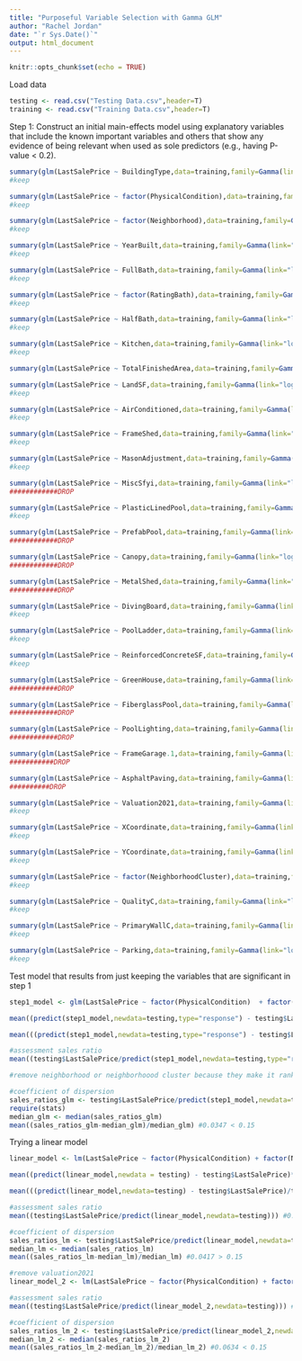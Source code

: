 ```yaml
---
title: "Purposeful Variable Selection with Gamma GLM"
author: "Rachel Jordan"
date: "`r Sys.Date()`"
output: html_document
---
```


```r
knitr::opts_chunk$set(echo = TRUE)
```

Load data

```r
testing <- read.csv("Testing Data.csv",header=T)
training <- read.csv("Training Data.csv",header=T)

```

Step 1: Construct an initial main-effects model using explanatory variables that include the known important variables and others that show any evidence of being relevant when used as sole predictors (e.g., having P-value \< 0.2).

```r
summary(glm(LastSalePrice ~ BuildingType,data=training,family=Gamma(link="log"))) 
#keep

summary(glm(LastSalePrice ~ factor(PhysicalCondition),data=training,family=Gamma(link="log"))) 
#keep

summary(glm(LastSalePrice ~ factor(Neighborhood),data=training,family=Gamma(link="log"))) 
#keep

summary(glm(LastSalePrice ~ YearBuilt,data=training,family=Gamma(link="log"))) 
#keep

summary(glm(LastSalePrice ~ FullBath,data=training,family=Gamma(link="log"))) 
#keep

summary(glm(LastSalePrice ~ factor(RatingBath),data=training,family=Gamma(link="log"))) 
#keep

summary(glm(LastSalePrice ~ HalfBath,data=training,family=Gamma(link="log"))) 
#keep

summary(glm(LastSalePrice ~ Kitchen,data=training,family=Gamma(link="log"))) 
#keep

summary(glm(LastSalePrice ~ TotalFinishedArea,data=training,family=Gamma(link="log"))) #keep

summary(glm(LastSalePrice ~ LandSF,data=training,family=Gamma(link="log"))) 
#keep

summary(glm(LastSalePrice ~ AirConditioned,data=training,family=Gamma(link="log"))) 
#keep

summary(glm(LastSalePrice ~ FrameShed,data=training,family=Gamma(link="log"))) 
#keep

summary(glm(LastSalePrice ~ MasonAdjustment,data=training,family=Gamma(link="log"))) 
#keep

summary(glm(LastSalePrice ~ MiscSfyi,data=training,family=Gamma(link="log"))) 
############DROP

summary(glm(LastSalePrice ~ PlasticLinedPool,data=training,family=Gamma(link="log"))) 
#keep

summary(glm(LastSalePrice ~ PrefabPool,data=training,family=Gamma(link="log"))) 
############DROP

summary(glm(LastSalePrice ~ Canopy,data=training,family=Gamma(link="log"))) 
############DROP

summary(glm(LastSalePrice ~ MetalShed,data=training,family=Gamma(link="log"))) 
############DROP

summary(glm(LastSalePrice ~ DivingBoard,data=training,family=Gamma(link="log"))) 
#keep

summary(glm(LastSalePrice ~ PoolLadder,data=training,family=Gamma(link="log"))) 
#keep

summary(glm(LastSalePrice ~ ReinforcedConcreteSF,data=training,family=Gamma(link="log"))) 
#keep

summary(glm(LastSalePrice ~ GreenHouse,data=training,family=Gamma(link="log"))) 
############DROP

summary(glm(LastSalePrice ~ FiberglassPool,data=training,family=Gamma(link="log"))) 
############DROP

summary(glm(LastSalePrice ~ PoolLighting,data=training,family=Gamma(link="log"))) 
############DROP

summary(glm(LastSalePrice ~ FrameGarage.1,data=training,family=Gamma(link="log"))) 
###########DROP

summary(glm(LastSalePrice ~ AsphaltPaving,data=training,family=Gamma(link="log"))) 
##########DROP

summary(glm(LastSalePrice ~ Valuation2021,data=training,family=Gamma(link="log"))) 
#keep

summary(glm(LastSalePrice ~ XCoordinate,data=training,family=Gamma(link="log"))) 
#keep

summary(glm(LastSalePrice ~ YCoordinate,data=training,family=Gamma(link="log"))) 
#keep

summary(glm(LastSalePrice ~ factor(NeighborhoodCluster),data=training,family=Gamma(link="log"))) 
#keep

summary(glm(LastSalePrice ~ QualityC,data=training,family=Gamma(link="log"))) 
#keep

summary(glm(LastSalePrice ~ PrimaryWallC,data=training,family=Gamma(link="log"))) 
#keep

summary(glm(LastSalePrice ~ Parking,data=training,family=Gamma(link="log"))) 
#keep

```

Test model that results from just keeping the variables that are significant in step 1

```r
step1_model <- glm(LastSalePrice ~ factor(PhysicalCondition)  + factor(Neighborhood) + YearBuilt + FullBath + factor(RatingBath) + HalfBath + Kitchen + TotalFinishedArea + LandSF + AirConditioned + FrameShed + MasonAdjustment + PlasticLinedPool + DivingBoard + PoolLadder + ReinforcedConcreteSF + Valuation2021 + XCoordinate + YCoordinate + QualityC + PrimaryWallC + Parking,data=training,family=Gamma(link="log"))

mean((predict(step1_model,newdata=testing,type="response") - testing$LastSalePrice)**2) #2,420,246,419

mean(((predict(step1_model,newdata=testing,type="response") - testing$LastSalePrice)/testing$LastSalePrice)) #just over 11% off for each house

#assessment sales ratio
mean((testing$LastSalePrice/predict(step1_model,newdata=testing,type="response"))) #0.989

#remove neighborhood or neighborhoood cluster because they make it rank-deficient and "misleading". using neighborhoodcluster results in a slightly worse model in terms of both sales ratio and COD so use neighborhood

#coefficient of dispersion
sales_ratios_glm <- testing$LastSalePrice/predict(step1_model,newdata=testing,type="response")
require(stats)
median_glm <- median(sales_ratios_glm)
mean((sales_ratios_glm-median_glm)/median_glm) #0.0347 < 0.15
```

Trying a linear model

```r
linear_model <- lm(LastSalePrice ~ factor(PhysicalCondition) + factor(Neighborhood) + YearBuilt + FullBath + factor(RatingBath) + HalfBath + Kitchen + TotalFinishedArea + LandSF + AirConditioned + FrameShed + MasonAdjustment + PlasticLinedPool + DivingBoard + PoolLadder + ReinforcedConcreteSF + Valuation2021 + XCoordinate + YCoordinate + QualityC + PrimaryWallC + Parking,data=training)

mean((predict(linear_model,newdata = testing) - testing$LastSalePrice)**2) #2,017,051,097

mean(((predict(linear_model,newdata=testing) - testing$LastSalePrice)/testing$LastSalePrice)) #we are just over 10% off on average for each house

#assessment sales ratio
mean((testing$LastSalePrice/predict(linear_model,newdata=testing))) #0.99

#coefficient of dispersion
sales_ratios_lm <- testing$LastSalePrice/predict(linear_model,newdata=testing)
median_lm <- median(sales_ratios_lm)
mean((sales_ratios_lm-median_lm)/median_lm) #0.0417 > 0.15

#remove valuation2021
linear_model_2 <- lm(LastSalePrice ~ factor(PhysicalCondition) + factor(Neighborhood) + YearBuilt + FullBath + factor(RatingBath) + HalfBath + Kitchen + TotalFinishedArea + LandSF + AirConditioned + FrameShed + MasonAdjustment + PlasticLinedPool + DivingBoard + PoolLadder + ReinforcedConcreteSF + XCoordinate + YCoordinate + QualityC + PrimaryWallC + Parking,data=training)

#assessment sales ratio
mean((testing$LastSalePrice/predict(linear_model_2,newdata=testing))) #1.02 

#coefficient of dispersion
sales_ratios_lm_2 <- testing$LastSalePrice/predict(linear_model_2,newdata=testing)
median_lm_2 <- median(sales_ratios_lm_2)
mean((sales_ratios_lm_2-median_lm_2)/median_lm_2) #0.0634 < 0.15
```
